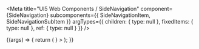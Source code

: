 
<Meta
  title="UI5 Web Components / SideNavigation"
  component={SideNavigation}
  subcomponents={{ SideNavigationItem, SideNavigationSubItem }}
  argTypes={{
    children: { type: null },
    fixedItems: { type: null },
    ref: { type: null }
  }}
/>

<DocsHeader />

<Canvas>
  <Story name="Default">
    {(args) => {
      return (
        <SideNavigation
          {...args}
          fixedItems={
            <>
              <SideNavigationItem text="Useful Links" icon="chain-link" />
              <SideNavigationItem text="History" icon="history" />
            </>
          }
        >
          <SideNavigationItem text="Home" icon="home" />
          <SideNavigationItem text="People" expanded icon="group">
            <SideNavigationSubItem text="From My Team" />
            <SideNavigationSubItem text="From Other Teams" />
          </SideNavigationItem>
          <SideNavigationItem text="Locations" icon="locate-me" selected />
          <SideNavigationItem text="Events" icon="calendar">
            <SideNavigationSubItem text="Local" />
            <SideNavigationSubItem text="Others" />
          </SideNavigationItem>
        </SideNavigation>
      );
    }}
  </Story>
</Canvas>

<ArgsTable story="Default" of="." />
